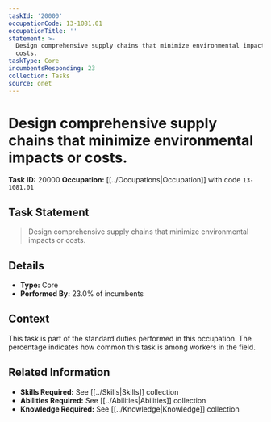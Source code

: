 ```yaml
---
taskId: '20000'
occupationCode: 13-1081.01
occupationTitle: ''
statement: >-
  Design comprehensive supply chains that minimize environmental impacts or
  costs.
taskType: Core
incumbentsResponding: 23
collection: Tasks
source: onet
---
```

# Design comprehensive supply chains that minimize environmental impacts or costs.

**Task ID:** 20000
**Occupation:** [[../Occupations|Occupation]] with code `13-1081.01`

## Task Statement

> Design comprehensive supply chains that minimize environmental impacts or costs.

## Details

- **Type:** Core
- **Performed By:** 23.0% of incumbents

## Context

This task is part of the standard duties performed in this occupation. The percentage indicates how common this task is among workers in the field.

## Related Information

- **Skills Required:** See [[../Skills|Skills]] collection
- **Abilities Required:** See [[../Abilities|Abilities]] collection
- **Knowledge Required:** See [[../Knowledge|Knowledge]] collection
